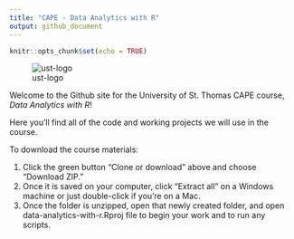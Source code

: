```yaml
---
title: "CAPE - Data Analytics with R"
output: github_document
---
```


```r
knitr::opts_chunk$set(echo = TRUE)
```

![ust-logo](etc/ust-logo.jpg)

Welcome to the Github site for the University of St. Thomas CAPE course, *Data Analytics with R*!

Here you'll find all of the code and working projects we will use in the course.

To download the course materials:

1. Click the green button "Clone or download" above and choose "Download ZIP."
2. Once it is saved on your computer, click "Extract all" on a Windows machine or just double-click if you're on a Mac.
3. Once the folder is unzipped, open that newly created folder, and open data-analytics-with-r.Rproj file to begin your work and to run any scripts.